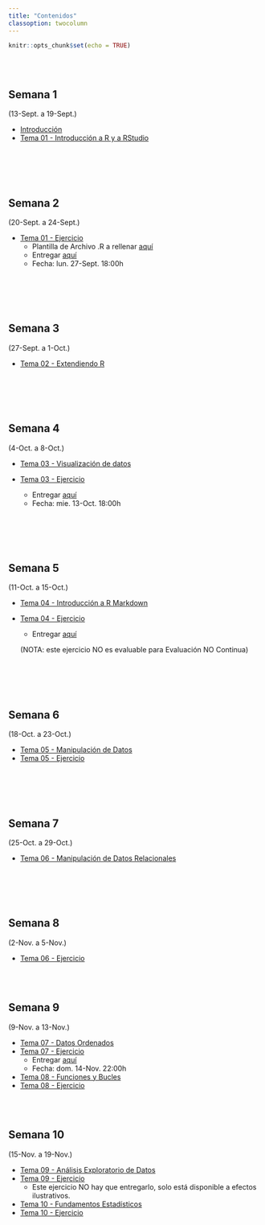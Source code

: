 ```yaml
---
title: "Contenidos"
classoption: twocolumn
---
```


```r
knitr::opts_chunk$set(echo = TRUE)
```

<!-- 

:::: {style="display: flex;"}

::: {}

:::

::: {}

:::

::::



otro forma de columnas
https://holtzy.github.io/Pimp-my-rmd/#text_formating

<div class = "row">
  
<div class = "col-md-4">
<br><br> 

[bootstrap framework](https://getbootstrap.com/docs/4.0/layout/grid/) under the hood. It is Row is divided in 12 subunits of same width. 

</div>
  
<div class = "col-md-4">
<br><br>Here, I use 3 subunits of size 4 (4x3=12). 

</div>
  
<div class = "col-md-4">
``{r, message=FALSE, echo=FALSE}
ggplot( mtcars, aes(x=mpg)) + geom_histogram(fill="skyblue", alpha=0.5) + theme_minimal()
``
</div>
</div>

-->

<!-- **********************************************************************  -->
<div class = "row">

<div class = "col-md-4">
<br><br> 

## Semana 1  {.columns-2}
(13-Sept. a 19-Sept.)

  * [Introducción](./docs/Tema00.html)
  * [Tema 01 - Introducción a R y a RStudio](./docs/Tema01.html)

<br>

</div>
  
<div class = "col-md-4">
<br><br>

## Semana 2
(20-Sept. a 24-Sept.)


  * [Tema 01 - Ejercicio](./docs/Tema01_ejerc.html)
    - Plantilla de Archivo .R a rellenar [aquí](https://raw.githubusercontent.com/albarran/BigDataEcon2021/main/Tema01_ejerc.R)
    - Entregar [aquí](https://docs.google.com/forms/d/e/1FAIpQLSfNcz7-CZ4fZOFL4KJzgVNGpcrVMSTjzqsRX8e5HW08hb3B1g/viewform) 
    - Fecha:  lun. 27-Sept. 18:00h


<br>

</div>
  
<div class = "col-md-4">
<br><br>

## Semana 3
(27-Sept. a 1-Oct.)


  * [Tema 02 - Extendiendo R](./docs/Tema02.html)

<br>

</div>
</div>


<!-- **********************************************************************  -->
<div class = "row">

<div class = "col-md-4">
<br><br> 

## Semana 4
(4-Oct. a 8-Oct.)

  * [Tema 03 - Visualización de datos](./docs/Tema03.html)
  
  * [Tema 03 - Ejercicio](./docs/Tema03_ejerc.html)
    - Entregar [aquí](https://docs.google.com/forms/d/e/1FAIpQLSccdbd-7YhwJ2jSEEYbu9tWg4cjkw2run1wBioaiza5B-f6kQ/viewform) 
    - Fecha:  mie. 13-Oct. 18:00h

<br>

</div>
  
<div class = "col-md-4">
<br><br>

## Semana 5
(11-Oct. a 15-Oct.)

  * [Tema 04 - Introducción a R Markdown](./docs/Tema04.html)
  
  * [Tema 04 - Ejercicio](./docs/Tema04_ejerc.html)
    - Entregar [aquí](https://docs.google.com/forms/d/e/1FAIpQLSfiztzC-uNclcnwywhCLGwWAoOLG6GC6510hBote3ufooN8GA/viewform) 

    (NOTA: este ejercicio NO es evaluable para Evaluación NO Continua)

<br>

</div>
  
<div class = "col-md-4">
<br><br>

## Semana 6
(18-Oct. a 23-Oct.)

 * [Tema 05 - Manipulación de Datos](./docs/Tema05.html)
 * [Tema 05 - Ejercicio](./docs/Tema05_Ejerc.html)

<br>

</div>
</div>


<!-- ********************************************************************** -->
<div class = "row">

<div class = "col-md-4">
<br><br> 

## Semana 7
(25-Oct. a 29-Oct.)

 * [Tema 06 - Manipulación de Datos Relacionales](./docs/Tema06.html)
 
 
<br>

</div>

<div class = "col-md-4">
<br><br> 


## Semana 8
(2-Nov. a 5-Nov.)

 * [Tema 06 - Ejercicio](./docs/Tema06_Ejerc.html)

</div>

<div class = "col-md-4">
<br><br> 



## Semana 9
(9-Nov. a 13-Nov.)

 * [Tema 07 - Datos Ordenados](./docs/Tema07.html)
 * [Tema 07 - Ejercicio](./docs/Tema07_Ejerc.html)
    - Entregar [aquí](https://docs.google.com/forms/d/e/1FAIpQLSfKMmZTCo0Yd-AY47p5BWM-yEwI3EvtbvxgB-183jAyylHAKQ/viewform)
    - Fecha:  dom. 14-Nov. 22:00h

  * [Tema 08 - Funciones  y Bucles](./docs/Tema08.html)
  * [Tema 08 - Ejercicio](./docs/Tema08_Ejerc.html)  
</div>
</div>

<!-- ********************************************************************** -->
<div class = "row">

<div class = "col-md-4">
<br><br> 

## Semana 10
(15-Nov. a 19-Nov.)

  * [Tema 09 - Análisis Exploratorio de Datos](./docs/Tema09.html)
  * [Tema 09 - Ejercicio](./docs/Tema09_Ejerc.html)
    + Este ejercicio NO hay que entregarlo, solo está disponible a efectos ilustrativos.
  * [Tema 10 - Fundamentos Estadísticos](./docs/Tema10.html)
  * [Tema 10 - Ejercicio](./docs/Tema10_Ejerc.html)

  
</div>
</div>

<!--
## Semana 11
(23-Nov. a 27-Nov.)

  * [Tema 08 - Aprendizaje estadístico](Tema08sl.html)
  
  * [Tema 09 - Regresión Lineal](Tema09sl.html)

::: 


::: {}

## Semana 12
(30-Nov. a 04-Dic.)

  * [Tema 10 - Regresión Logística](Tema10sl.html)
  * [Tema 11 - Selección y regularización](Tema11sl.html)

  * [Practica 05A - Proceso de Modelización"](Pract05A.html) 


::: 

::::


<!-- ********************************************************************** 
<div class = "row">

<div class = "col-md-4">
<br><br> 

## Semana 13
(07-Dic. a 11-Dic.)

  * [Practica 05B - "Tidymodels"](Pract05B.html) 

::: 


::: {}

## Semana 14
(14-Dic. a 18-Dic.)

  * [Tema 12 - kNN](Tema12sl.html)
  * [Tema 13 - Métodos de árboles](Tema13sl.html)

  * [Tema 14 - Apendizaje no supervisado](Tema14sl.html)



::: 


::: {}

## Semana 15
(21-Dic. a 23-Dic.)

  * [Ejemplo de Trabajo](Proyect01.html)


::: 

::::

-->